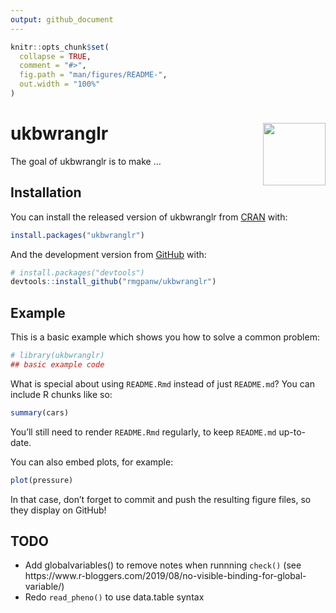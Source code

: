 ```yaml
---
output: github_document
---
```


<!-- README.md is generated from README.Rmd. Please edit that file -->

```r
knitr::opts_chunk$set(
  collapse = TRUE,
  comment = "#>",
  fig.path = "man/figures/README-",
  out.width = "100%"
)
```

# ukbwranglr <img src="test.png" align="right" width="100" />

<!-- badges: start -->
<!-- badges: end -->

The goal of ukbwranglr is to make ...

## Installation

You can install the released version of ukbwranglr from [CRAN](https://CRAN.R-project.org) with:

``` r
install.packages("ukbwranglr")
```

And the development version from [GitHub](https://github.com/) with:

``` r
# install.packages("devtools")
devtools::install_github("rmgpanw/ukbwranglr")
```
## Example

This is a basic example which shows you how to solve a common problem:

```r
# library(ukbwranglr)
## basic example code
```

What is special about using `README.Rmd` instead of just `README.md`? You can include R chunks like so:

```r
summary(cars)
```

You'll still need to render `README.Rmd` regularly, to keep `README.md` up-to-date.

You can also embed plots, for example:

```r
plot(pressure)
```

In that case, don't forget to commit and push the resulting figure files, so they display on GitHub!

## TODO

- Add globalvariables() to remove notes when runnning `check()` (see https://www.r-bloggers.com/2019/08/no-visible-binding-for-global-variable/)
- Redo `read_pheno()` to use data.table syntax
